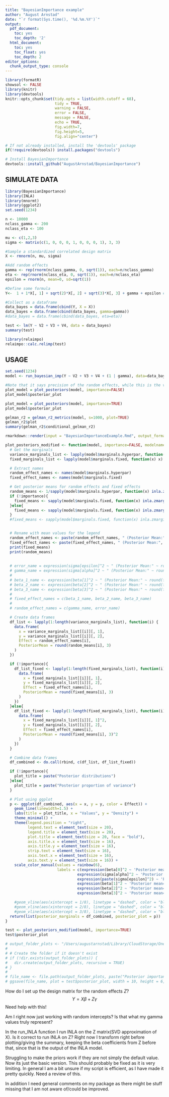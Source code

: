```yaml
---
title: "BayesianImportance example"
author: "August Arnstad"
date: "`r format(Sys.time(), '%d.%m.%Y')`"
output:
  pdf_document:
    toc: yes
    toc_depth: '2'
  html_document:
    toc: yes
    toc_float: yes
    toc_depth: 2
editor_options: 
  chunk_output_type: console
---
```



```r
library(formatR)
showsol <- FALSE
library(knitr)
library(devtools)
knitr::opts_chunk$set(tidy.opts = list(width.cutoff = 68), 
                      tidy = TRUE, 
                      warning = FALSE, 
                      error = FALSE, 
                      message = FALSE, 
                      echo = TRUE, 
                      fig.width=7, 
                      fig.height=5, 
                      fig.align="center")
```

```r
# If not already installed, install the 'devtools' package
if(!require(devtools)) install.packages("devtools")

# Install BayesianImportance
devtools::install_github("AugustArnstad/BayesianImportance")
```

## SIMULATE DATA
```r
library(BayesianImportance)
library(INLA)
library(mnormt)
library(ggplot2)
set.seed(1234)

n <- 10000
nclass_gamma <- 200
nclass_eta <- 100

mu <- c(1,2,3)
sigma <- matrix(c(1, 0, 0, 0, 1, 0, 0, 0, 1), 3, 3)

#Sample a standardized correlated design matrix
X <- rmnorm(n, mu, sigma)

#Add random effects
gamma <- rep(rnorm(nclass_gamma, 0, sqrt(1)), each=n/nclass_gamma)
eta <- rep(rnorm(nclass_eta, 0, sqrt(1)), each=n/nclass_eta)
epsilon = rnorm(n, mean=0, sd=sqrt(1))

#Define some formula
Y<-  1 + 1*X[, 1] + sqrt(2)*X[, 2] + sqrt(3)*X[, 3] + gamma + epsilon # + eta

#Collect as a dataframe
data_bayes = data.frame(cbind(Y, X = X))
data_bayes = data.frame(cbind(data_bayes, gamma=gamma)) 
#data_bayes = data.frame(cbind(data_bayes, eta=eta))
```

```r
test <- lm(Y ~ V2 + V3 + V4, data = data_bayes)
summary(test)

library(relaimpo)
relaimpo::calc.relimp(test)
```

## USAGE
```r
set.seed(1234)
model <- run_bayesian_imp(Y ~ V2 + V3 + V4 + (1 | gamma), data=data_bayes)
```

```r
#Note that it says precision of the random effects, while this is the variance!
plot_model = plot_posteriors(model, importance=FALSE)
plot_model$posterior_plot
```

```r
plot_model = plot_posteriors(model, importance=TRUE)
plot_model$posterior_plot
```

```r
gelman_r2 = gelman_r2_metrics(model, s=1000, plot=TRUE)
gelman_r2$plot
summary(gelman_r2$conditional_gelman_r2)
```

```r
rmarkdown::render(input = "BayesianImportanceExample.Rmd", output_format = "pdf_document")
```


```r

plot_posteriors_modified <- function(model, importance=FALSE, modelname="model") {
  # Get the marginals
  variance_marginals_list <- lapply(model$marginals.hyperpar, function(x) inla.tmarginal(function(t) 1/t, x))
  fixed_marginals_list <- lapply(model$marginals.fixed, function(x) x)

  # Extract names
  random_effect_names <- names(model$marginals.hyperpar)
  fixed_effect_names <- names(model$marginals.fixed)

  # Get posterior means for random effects and fixed effects
  random_means <- 1/sapply(model$marginals.hyperpar, function(x) inla.zmarginal(x, silent=TRUE)$mean)
  if (!importance){
    fixed_means <- sapply(model$marginals.fixed, function(x) inla.zmarginal(x, silent=TRUE)$mean)
  }else{
    fixed_means <- sapply(model$marginals.fixed, function(x) inla.zmarginal(x, silent=TRUE)$mean)^2
  }
  #fixed_means <- sapply(model$marginals.fixed, function(x) inla.zmarginal(x)$mean)


  # Rename with mean values for the legend
  random_effect_names <- paste(random_effect_names, " (Posterior Mean:", round(random_means, 3), ")")
  fixed_effect_names <- paste(fixed_effect_names, " (Posterior Mean:", round(fixed_means, 3), ")")
  print(fixed_means)
  print(random_means)
  
  
  # error_name = expression(sigma[epsilon]^2 ~ " (Posterior Mean:" ~ round(random_means, 3)[1] ~ ")")
  # gamma_name = expression(sigma[alpha]^2 ~ " (Posterior Mean:" ~ round(random_means, 3)[1] ~ ")")
  # 
  # beta_1_name <- expression(beta[1]^2 ~ " (Posterior Mean:" ~ round(fixed_means, 3)[2] ~ ")")
  # beta_2_name <- expression(beta[2]^2 ~ " (Posterior Mean:" ~ round(fixed_means, 3)[3] ~ ")")
  # beta_3_name <- expression(beta[3]^2 ~ " (Posterior Mean:" ~ round(fixed_means, 3)[4] ~ ")")
  # 
  # fixed_effect_names = c(beta_1_name, beta_2_name, beta_3_name)
  # 
  # random_effect_names = c(gamma_name, error_name)

  # Create data frames
  df_list <- lapply(1:length(variance_marginals_list), function(i) {
    data.frame(
      x = variance_marginals_list[[i]][, 1],
      y = variance_marginals_list[[i]][, 2],
      Effect = random_effect_names[i],
      PosteriorMean = round(random_means[i], 3)
    )
  })

  if (!importance){
    df_list_fixed <- lapply(1:length(fixed_marginals_list), function(i) {
      data.frame(
        x = fixed_marginals_list[[i]][, 1],
        y = fixed_marginals_list[[i]][, 2],
        Effect = fixed_effect_names[i],
        PosteriorMean = round(fixed_means[i], 3)
      )
    })
  }else{
    df_list_fixed <- lapply(1:length(fixed_marginals_list), function(i) {
      data.frame(
        x = fixed_marginals_list[[i]][, 1]^2,
        y = fixed_marginals_list[[i]][, 2],
        Effect = fixed_effect_names[i],
        PosteriorMean = round(fixed_means[i], 3)^2
      )
    })
  }

  # Combine data frames
  df_combined <- do.call(rbind, c(df_list, df_list_fixed))

  if (!importance){
    plot_title = paste("Posterior distributions")
  }else{
    plot_title = paste("Posterior proportion of variance")
  }

  # Plot using ggplot
  p <- ggplot(df_combined, aes(x = x, y = y, color = Effect)) +
    geom_line(linewidth=1.5) +
    labs(title = plot_title, x = "Values", y = "Density") +
    theme_minimal() +
    theme(legend.position = "right",
          legend.text = element_text(size = 20),
          legend.title = element_text(size = 20),
          plot.title = element_text(size = 20, face = "bold"),
          axis.title.x = element_text(size = 16),
          axis.title.y = element_text(size = 16),
          strip.text = element_text(size = 16),
          axis.text.x = element_text(size = 16),
          axis.text.y = element_text(size = 16)) +
    scale_color_manual(values = rainbow(6), 
                       labels = c(expression(beta[0]^2 ~ 'Posterior mean=0.0000'),
                                expression(sigma[alpha]^2 ~ 'Posterior mean=0.1296'),
                                expression(paste(sigma[epsilon]^2) ~ 'Posterior mean=0.1294'),
                                expression(beta[1]^2 ~ 'Posterior mean=0.1277'),
                                expression(beta[2]^2 ~ 'Posterior mean=0.2521'),
                                expression(beta[3]^2 ~ 'Posterior mean=0.3776'))) 

    #geom_vline(aes(xintercept = 1/8), linetype = "dashed", color = "black") +    #This is true importance for beta_1, gamma, eta, epsilon
    #geom_vline(aes(xintercept = 2/8), linetype = "dashed", color = "black") +     #This is true importance for beta_2
    #geom_vline(aes(xintercept = 3/8), linetype = "dashed", color = "black")      #This is true importance for beta_3
  return(list(posterior_marginals = df_combined, posterior_plot = p))
}

test <- plot_posteriors_modified(model, importance=TRUE)
test$posterior_plot
```



```r
# output_folder_plots <- "/Users/augustarnstad/Library/CloudStorage/OneDrive-NTNU/Semester 9/Prosjekt/Latex/Thesis template NTNU/Figures/Posterior Marginal"
# 
# # Create the folder if it doesn't exist
# if (!dir.exists(output_folder_plots)) {
#   dir.create(output_folder_plots, recursive = TRUE)
# }
# 
# file_name <- file.path(output_folder_plots, paste("Posterior importance, cov=none.png", sep = ""))
# ggsave(file_name, plot = test$posterior_plot, width = 10, height = 6, dpi = 300)
```


How do I set up the design matrix for the random effects $Z$?
$$
Y = X\beta + Z\gamma
$$
Need help with this!

Am I right now just working with random intercepts? Is that what my gamma values truly represent?

In the run_INLA function I run INLA on the Z matrix(SVD approximation of X). Is it correct to run INLA on Z? Right now I transform right before plotting/giving the summary, keeping the beta coefficients from Z before that, since that is the output of the INLA model.

Struggling to make the priors work if they are not simply the default value. Now its just the basic version. This should probably be fixed as it is very limiting. In general I am a bit unsure if my script is efficient, as I have made it pretty quickly. Need a review of this. 

In addition I need general comments on my package as there might be stuff missing that I am not aware of/could be improved. 
